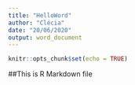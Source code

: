 ```yaml
---
title: "HelloWord"
author: "Clécia"
date: "20/06/2020"
output: word_document
---
```


```r
knitr::opts_chunk$set(echo = TRUE)
```

##This is R Markdown file


